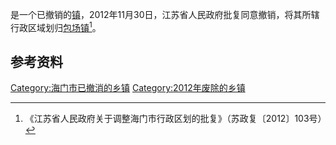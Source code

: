 {{中国乡级行政区|32/06/84/415/000}}

'''{{PAGENAMEBASE}}'''是{{PRC admin/fullname|32/06/84}}一个已撤销的[[行政建制镇|镇]]，2012年11月30日，江苏省人民政府批复同意撤销{{PAGENAMEBASE}}，将其所辖行政区域划归[[包场镇|包场镇]]<ref>《江苏省人民政府关于调整海门市行政区划的批复》（苏政复〔2012〕103号）</ref>。

== 参考资料 ==
{{reflist}}

{{江苏行政区划小作品}}
[[Category:海门市已撤消的乡镇|Category:海门市已撤消的乡镇]]
[[Category:2012年废除的乡镇|Category:2012年废除的乡镇]]